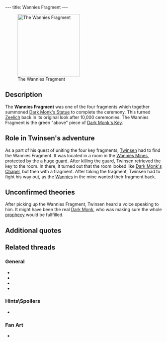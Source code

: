 ---
title: Wannies Fragment
---

{{Infobox Item
 |image=
 |type=component
 |critical=yes
 |magical=no
 |unique=yes
 |lba1=
 |lba2=yes
 |upgrades=yes
 |rowposition=5
 |columnposition=7
 |effect=none
 |effectamount=
 |purpose=
 |combattype=none
 |powerlevel=none
 |rate=none
 |range=none
 |damage=none
}}
[[Image:Screenshot-lba2-movies-18-wannies_fragment-FRAGMENT060.gif|200px|right|thumb|The Wannies Fragment]]

{{Quote
 |This fragment of the wannies' key is one of the elements which will permit you to piece together the key to Dark Monk's temple.
 |Inventory, [[Wannies Fragment]]
 |quoteid=1884}}

==Description==
The '''Wannies Fragment''' was one of the four fragments which together summoned [[Dark Monk's Statue]] to complete the ceremony. This turned [[Zeelich]] back in its original look after 10,000 ceremonies. The Wannies Fragment is the green "above" piece of [[Dark Monk's Key]].

==Role in Twinsen's adventure==
As a part of his quest of uniting the four key fragments, [[Twinsen]] had to find the Wannies Fragment. It was located in a room in the [[Wannies Mine]]s, protected by the [[Wannie Chapel Guard|a huge guard]]. After killing the guard, Twinsen retrieved the key to the room. In there, it turned out that the room looked like [[Dark Monk's Chapel]], but then with a fragment. After taking the fragment, Twinsen had to fight his way out, as the [[Wannie]]s in the mine wanted their fragment back.

==Unconfirmed theories==
After picking up the Wannies Fragment, Twinsen heard a voice speaking to him. It might have been the real [[Dark Monk]], who was making sure the whole [[prophecy]] would be fullfilled.

==Additional quotes==
{{Quote
 |But it's you who took our fragment. You don't realize what you have done. Listen carefully.
 |character=Mr. Lemoine
 |island=Island of the Wannies
 |planet=undergas
 |quoteid=2313}}

{{Quote
 |The time of the ceremony is near. Now that you have taken our fragment, Dark Monk will not chase the monsters of the gas or the cloud which blankets Zeelich!
 |character=Mr. Lemoine
 |island=Island of the Wannies
 |planet=undergas
 |quoteid=2315}}

{{Quote
 |Easy, Twinsen, be careful. It's not the time to break this precious fragment!!
 |[[Dark Monk|an unknown voice]], when [[Twinsen]] drops the fragment
 |island=Island of the Wannies
 |planet=undergas
 |quoteid=2349}}

==Related threads==
===General===
* {{thread|id=10899|title=Has anyone emailed our good ol' Fred about...}}
* {{thread|id=5086|title=The mine on the Wannies island}}
* {{thread|id=5777|title=Dark Monk}}
* {{thread|id=3606|title=The wannies fragment}}

===Hints\Spoilers===
* {{thread|id=11882|title=how do you get the keypart on wannies?}}

===Fan Art===
* {{thread|id=3190|title=The replaced art}}